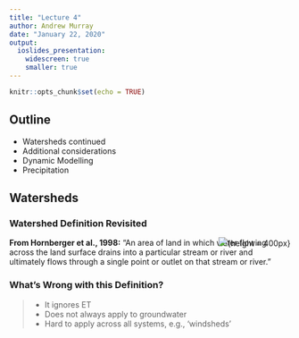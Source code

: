 ```yaml
---
title: "Lecture 4"
author: Andrew Murray
date: "January 22, 2020"
output:
  ioslides_presentation:
    widescreen: true
    smaller: true
---
```


```r
knitr::opts_chunk$set(echo = TRUE)
```

## Outline

- Watersheds continued
- Additional considerations
- Dynamic Modelling
- Precipitation

## Watersheds

### Watershed Definition Revisited

**From Hornberger et al., 1998:** “An area of land in which water flowing across the land surface drains into a particular stream or river and ultimately flows through a single point or outlet on that stream or river.”

<div style= "float:right;position: relative; top: -80px;">
![](/img/watershed/lecture4/watershed.png){height = 400px}
</div>

### What's Wrong with this Definition?

> - It ignores ET
> - Does not always apply to groundwater
> - Hard to apply across all systems, e.g., ‘windsheds’


